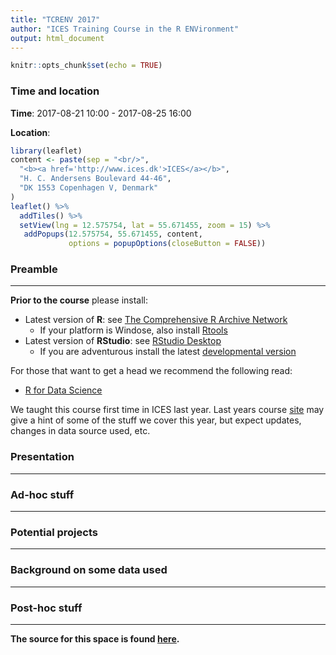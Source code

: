 ```yaml
---
title: "TCRENV 2017"
author: "ICES Training Course in the R ENVironment"
output: html_document
---
```


```r
knitr::opts_chunk$set(echo = TRUE)
```

### Time and location

__Time__: 2017-08-21 10:00 - 2017-08-25 16:00

__Location__:
```r
library(leaflet)
content <- paste(sep = "<br/>",
  "<b><a href='http://www.ices.dk'>ICES</a></b>",
  "H. C. Andersens Boulevard 44-46",
  "DK 1553 Copenhagen V, Denmark"
)
leaflet() %>% 
  addTiles() %>% 
  setView(lng = 12.575754, lat = 55.671455, zoom = 15) %>%
   addPopups(12.575754, 55.671455, content,
             options = popupOptions(closeButton = FALSE))
```

### Preamble
___

**Prior to the course** please install:

* Latest version of __R__: see [The Comprehensive R Archive Network](https://cran.r-project.org/)
    * If your platform is Windose, also install [Rtools](https://cran.r-project.org/bin/windows/Rtools)

* Latest version of __RStudio__: see [RStudio Desktop](https://www.rstudio.com/products/rstudio/download/)
    * If you are adventurous install the latest [developmental version](https://www.rstudio.com/products/rstudio/download/preview)

For those that want to get a head we recommend the following read:

  * [R for Data Science](http://r4ds.had.co.nz)
  
We taught this course first time in ICES last year. Last years course [site](http://www.hafro.is/~einarhj/education/tcrenv2016) may give a hint of some of the stuff we cover this year, but expect updates, changes in data source used, etc.

### Presentation
___

### Ad-hoc stuff
___

### Potential projects
___

### Background on some data used
___


### Post-hoc stuff
___


**The source for this space is found [here](https://github.com/fishvice/tcrenv2017).**
